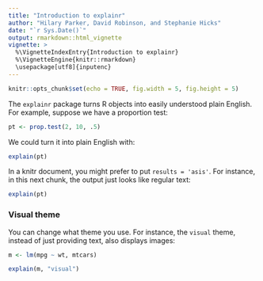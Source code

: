 ```yaml
---
title: "Introduction to explainr"
author: "Hilary Parker, David Robinson, and Stephanie Hicks"
date: "`r Sys.Date()`"
output: rmarkdown::html_vignette
vignette: >
  %\VignetteIndexEntry{Introduction to explainr}
  %\VignetteEngine{knitr::rmarkdown}
  \usepackage[utf8]{inputenc}
---
```


```r
knitr::opts_chunk$set(echo = TRUE, fig.width = 5, fig.height = 5)
```

The `explainr` package turns R objects into easily understood plain English. For example, suppose we have a proportion test:

```r
pt <- prop.test(2, 10, .5)
```

We could turn it into plain English with:

```r
explain(pt)
```

In a knitr document, you might prefer to put `results = 'asis'`. For instance, in this next chunk, the output just looks like regular text:

```r
explain(pt)
```

### Visual theme

You can change what theme you use. For instance, the `visual` theme, instead of just providing text, also displays images:

```r
m <- lm(mpg ~ wt, mtcars)

explain(m, "visual")
```
